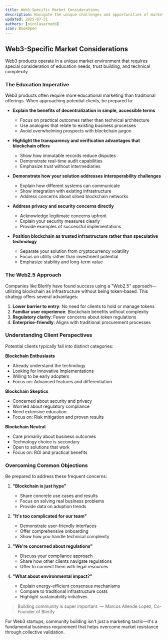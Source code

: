 ```yaml
---
title: Web3-Specific Market Considerations
description: Navigate the unique challenges and opportunities of marketing blockchain solutions
updated: 2025-07-31
authors: [nicolasarnedo]
icon: BookOpen
---
```


## Web3-Specific Market Considerations

Web3 products operate in a unique market environment that requires special consideration of education needs, trust building, and technical complexity.

### The Education Imperative

Web3 products often require more educational marketing than traditional offerings. When approaching potential clients, be prepared to:

- **Explain the benefits of decentralization in simple, accessible terms**
  - Focus on practical outcomes rather than technical architecture
  - Use analogies that relate to existing business processes
  - Avoid overwhelming prospects with blockchain jargon

- **Highlight the transparency and verification advantages that blockchain offers**
  - Show how immutable records reduce disputes
  - Demonstrate real-time audit capabilities
  - Emphasize trust without intermediaries

- **Demonstrate how your solution addresses interoperability challenges**
  - Explain how different systems can communicate
  - Show integration with existing infrastructure
  - Address concerns about siloed blockchain networks

- **Address privacy and security concerns directly**
  - Acknowledge legitimate concerns upfront
  - Explain your security measures clearly
  - Provide examples of successful implementations

- **Position blockchain as trusted infrastructure rather than speculative technology**
  - Separate your solution from cryptocurrency volatility
  - Focus on utility rather than investment potential
  - Emphasize stability and long-term value

### The Web2.5 Approach

Companies like Blerify have found success using a "Web2.5" approach—utilizing blockchain as infrastructure without being token-based. This strategy offers several advantages:

1. **Lower barrier to entry**: No need for clients to hold or manage tokens
2. **Familiar user experience**: Blockchain benefits without complexity
3. **Regulatory clarity**: Fewer concerns about token regulations
4. **Enterprise-friendly**: Aligns with traditional procurement processes

### Understanding Client Perspectives

Potential clients typically fall into distinct categories:

**Blockchain Enthusiasts**
- Already understand the technology
- Looking for innovative implementations
- Willing to be early adopters
- Focus on: Advanced features and differentiation

**Blockchain Skeptics**
- Concerned about security and privacy
- Worried about regulatory compliance
- Need extensive education
- Focus on: Risk mitigation and proven results

**Blockchain Neutral**
- Care primarily about business outcomes
- Technology choice is secondary
- Open to solutions that work
- Focus on: ROI and practical benefits

### Overcoming Common Objections

Be prepared to address these frequent concerns:

1. **"Blockchain is just hype"**
   - Share concrete use cases and results
   - Focus on solving real business problems
   - Provide data on adoption trends

2. **"It's too complicated for our team"**
   - Demonstrate user-friendly interfaces
   - Offer comprehensive onboarding
   - Show how you handle technical complexity

3. **"We're concerned about regulations"**
   - Discuss your compliance approach
   - Share how other clients navigate regulations
   - Offer to connect them with legal resources

4. **"What about environmental impact?"**
   - Explain energy-efficient consensus mechanisms
   - Compare to traditional infrastructure costs
   - Highlight sustainability initiatives

> Building community is super important.
> — Marcos Allende Lopez, Co-Founder of Blerify

For Web3 startups, community building isn't just a marketing tactic—it's a fundamental business requirement that helps overcome market resistance through collective validation.
